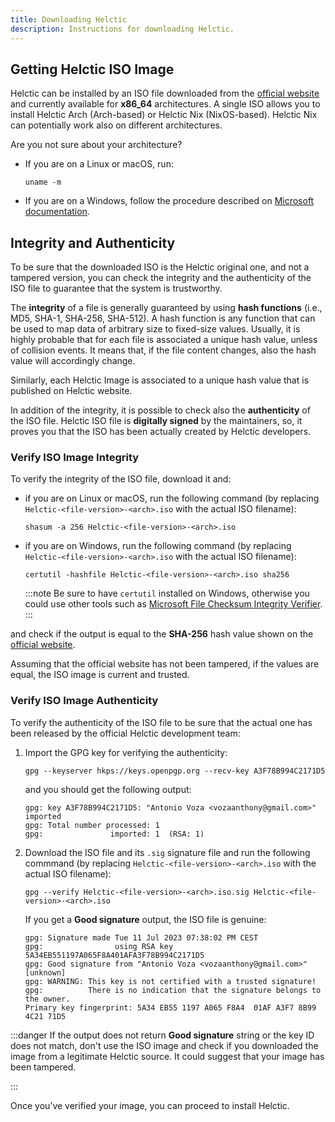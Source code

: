 ```yaml
---
title: Downloading Helctic
description: Instructions for downloading Helctic.
---
```


## Getting Helctic ISO Image

Helctic can be installed by an ISO file downloaded from the [official website](https://github.com/Helctic-OS/Helctic/releases) and currently available for **x86_64** architectures. A single ISO allows you to install Helctic Arch (Arch-based) or Helctic Nix (NixOS-based). Helctic Nix can potentially work also on different architectures.

Are you not sure about your architecture?
* If you are on a Linux or macOS, run:
  ```shell
  uname -m
  ```
* If you are on a Windows, follow the procedure described on [Microsoft documentation](http://windows.microsoft.com/en-us/windows7/find-out-32-or-64-bit).

## Integrity and Authenticity

To be sure that the downloaded ISO is the Helctic original one, and not a tampered version, you can check the integrity and the authenticity of the ISO file to guarantee that the system is trustworthy.

The **integrity** of a file is generally guaranteed by using **hash functions** (i.e., MD5, SHA-1, SHA-256, SHA-512). A hash function is any function that can be used to map data of arbitrary size to fixed-size values. Usually, it is highly probable that for each file is associated a unique hash value, unless of collision events. It means that, if the file content changes, also the hash value will accordingly change.

Similarly, each Helctic Image is associated to a unique hash value that is published on Helctic website.

In addition of the integrity, it is possible to check also the **authenticity** of the ISO file. Helctic ISO file is **digitally signed** by the maintainers, so, it proves you that the ISO has been actually created by Helctic developers.

### Verify ISO Image Integrity

To verify the integrity of the ISO file, download it and:
* if you are on Linux or macOS, run the following command (by replacing `Helctic-<file-version>-<arch>.iso` with the actual ISO filename):
  ```shell
  shasum -a 256 Helctic-<file-version>-<arch>.iso
  ```
* if you are on Windows, run the following command (by replacing `Helctic-<file-version>-<arch>.iso` with the actual ISO filename):
  ```shell
  certutil -hashfile Helctic-<file-version>-<arch>.iso sha256
  ```
  :::note
  Be sure to have `certutil` installed on Windows, otherwise you could use other tools such as [Microsoft File Checksum Integrity Verifier](http://www.microsoft.com/en-us/download/details.aspx?id=11533).
  :::

and check if the output is equal to the **SHA-256** hash value shown on the [official website](https://github.com/Helctic-OS/Helctic-nix/releases).

Assuming that the official website has not been tampered, if the values are equal, the ISO image is current and trusted.

### Verify ISO Image Authenticity

To verify the authenticity of the ISO file to be sure that the actual one has been released by the official Helctic development team:
1. Import the GPG key for verifying the authenticity:
   ```shell
   gpg --keyserver hkps://keys.openpgp.org --recv-key A3F78B994C2171D5
   ```
   and you should get the following output:
   ```
   gpg: key A3F78B994C2171D5: "Antonio Voza <vozaanthony@gmail.com>" imported
   gpg: Total number processed: 1
   gpg:               imported: 1  (RSA: 1)
   ```

2. Download the ISO file and its `.sig` signature file and run the following commmand (by replacing `Helctic-<file-version>-<arch>.iso` with the actual ISO filename):
   ```shell
   gpg --verify Helctic-<file-version>-<arch>.iso.sig Helctic-<file-version>-<arch>.iso
   ```
   If you get a **Good signature** output, the ISO file is genuine:
   ```
   gpg: Signature made Tue 11 Jul 2023 07:38:02 PM CEST
   gpg:                using RSA key 5A34EB551197A065F8A401AFA3F78B994C2171D5
   gpg: Good signature from "Antonio Voza <vozaanthony@gmail.com>" [unknown]
   gpg: WARNING: This key is not certified with a trusted signature!
   gpg:          There is no indication that the signature belongs to the owner.
   Primary key fingerprint: 5A34 EB55 1197 A065 F8A4  01AF A3F7 8B99 4C21 71D5
   ```
:::danger
If the output does not return **Good signature** string or the key ID does not match, don't use the ISO image and check if you downloaded the image from a legitimate Helctic source. It could suggest that your image has been tampered.

:::

Once you’ve verified your image, you can proceed to install Helctic.

<ImageComponent />
